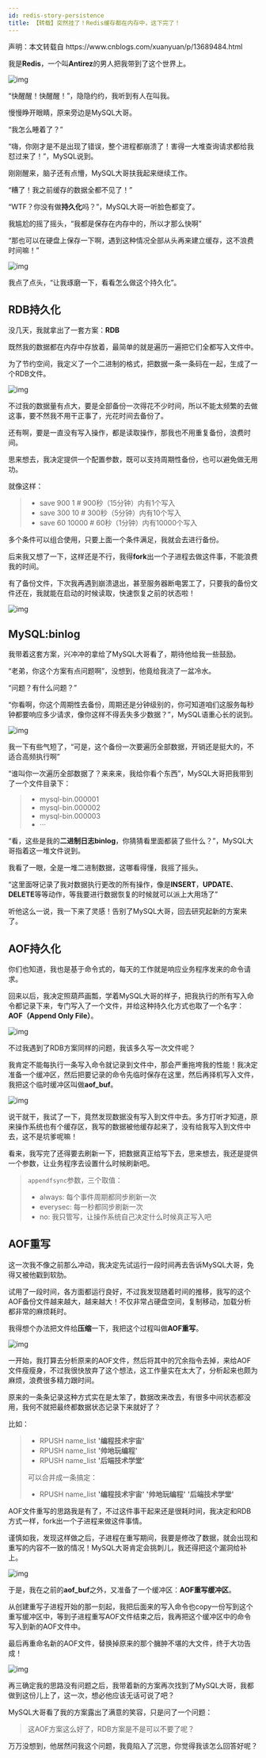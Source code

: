 ```yaml
---
id: redis-story-persistence
title: 【转载】突然挂了！Redis缓存都在内存中，这下完了！
---
```


<TipBox>
  声明：本文转载自 <Link href='https://www.cnblogs.com/xuanyuan/p/13689484.html'>https://www.cnblogs.com/xuanyuan/p/13689484.html</Link>
</TipBox>

我是**Redis**，一个叫**Antirez**的男人把我带到了这个世界上。

![img](https://images.shiguangping.com/imgs/20200926112705.jpg)

“快醒醒！快醒醒！”，隐隐约约，我听到有人在叫我。

慢慢睁开眼睛，原来旁边是MySQL大哥。

“我怎么睡着了？”

“嗨，你刚才是不是出现了错误，整个进程都崩溃了！害得一大堆查询请求都给我怼过来了！”，MySQL说到。

刚刚醒来，脑子还有点懵，MySQL大哥扶我起来继续工作。

“糟了！我之前缓存的数据全都不见了！”

“WTF？你没有做**持久化**吗？”，MySQL大哥一听脸色都变了。

我尴尬的摇了摇头，“我都是保存在内存中的，所以才那么快啊”

“那也可以在硬盘上保存一下啊，遇到这种情况全部从头再来建立缓存，这不浪费时间嘛！”

![img](https://images.shiguangping.com/imgs/20200926112819.png)

我点了点头，“让我琢磨一下，看看怎么做这个持久化”。

## RDB持久化

没几天，我就拿出了一套方案：**RDB**

既然我的数据都在内存中存放着，最简单的就是遍历一遍把它们全都写入文件中。

为了节约空间，我定义了一个二进制的格式，把数据一条一条码在一起，生成了一个RDB文件。

![img](https://images.shiguangping.com/imgs/20200926112831.png)

不过我的数据量有点大，要是全部备份一次得花不少时间，所以不能太频繁的去做这事，要不然我不用干正事了，光花时间去备份了。

还有啊，要是一直没有写入操作，都是读取操作，那我也不用重复备份，浪费时间。

思来想去，我决定提供一个配置参数，既可以支持周期性备份，也可以避免做无用功。

就像这样：

>- save 900 1   # 900秒（15分钟）内有1个写入
>- save 300 10   # 300秒（5分钟）内有10个写入
>- save 60 10000  # 60秒（1分钟）内有10000个写入

多个条件可以组合使用，只要上面一个条件满足，我就会去进行备份。

后来我又想了一下，这样还是不行，我得**fork**出一个子进程去做这件事，不能浪费我的时间。

有了备份文件，下次我再遇到崩溃退出，甚至服务器断电罢工了，只要我的备份文件还在，我就能在启动的时候读取，快速恢复之前的状态啦！

![img](https://images.shiguangping.com/imgs/20200926112914.png)

## MySQL:binlog

我带着这套方案，兴冲冲的拿给了MySQL大哥看了，期待他给我一些鼓励。

“老弟，你这个方案有点问题啊”，没想到，他竟给我浇了一盆冷水。

“问题？有什么问题？”

“你看啊，你这个周期性去备份，周期还是分钟级别的，你可知道咱们这服务每秒钟都要响应多少请求，像你这样不得丢失多少数据？”，MySQL语重心长的说到。

![img](https://images.shiguangping.com/imgs/20200926113004.png)

我一下有些气短了，“可是，这个备份一次要遍历全部数据，开销还是挺大的，不适合高频执行啊”

“谁叫你一次遍历全部数据了？来来来，我给你看个东西”，MySQL大哥把我带到了一个文件目录下：

> - mysql-bin.000001
> - mysql-bin.000002
> - mysql-bin.000003
> - ···

“看，这些是我的**二进制日志binlog**，你猜猜看里面都装了些什么？”，MySQL大哥指着这一堆文件说到。

我看了一眼，全是一堆二进制数据，这哪看得懂，我摇了摇头。

“这里面呀记录了我对数据执行更改的所有操作，像是**INSERT**，**UPDATE**、**DELETE**等等动作，等我要进行数据恢复的时候就可以派上大用场了”

听他这么一说，我一下来了灵感！告别了MySQL大哥，回去研究起新的方案来了。

## AOF持久化

你们也知道，我也是基于命令式的，每天的工作就是响应业务程序发来的命令请求。

回来以后，我决定照葫芦画瓢，学着MySQL大哥的样子，把我执行的所有写入命令都记录下来，专门写入了一个文件，并给这种持久化方式也取了一个名字：**AOF（Append Only File）**。

![img](https://images.shiguangping.com/imgs/20200926113040.png)

不过我遇到了RDB方案同样的问题，我该多久写一次文件呢？

我肯定不能每执行一条写入命令就记录到文件中，那会严重拖垮我的性能！我决定准备一个缓冲区，然后把要记录的命令先临时保存在这里，然后再择机写入文件，我把这个临时缓冲区叫做**aof_buf**。

![img](https://images.shiguangping.com/imgs/20200926113055.png)

说干就干，我试了一下，竟然发现数据没有写入到文件中去。多方打听才知道，原来操作系统也有个缓存区，我写的数据被他缓存起来了，没有给我写入到文件中去，这不是坑爹呢嘛！

看来，我写完了还得要去刷新一下，把数据真正给写下去，思来想去，我还是提供一个参数，让业务程序去设置什么时候刷新吧。

>`appendfsync`参数，三个取值：
>
>- always: 每个事件周期都同步刷新一次
>- everysec: 每一秒都同步刷新一次
>- no: 我只管写，让操作系统自己决定什么时候真正写入吧

## AOF重写

这一次我不像之前那么冲动，我决定先试运行一段时间再去告诉MySQL大哥，免得又被他戳到软肋。

试用了一段时间，各方面都运行良好，不过我发现随着时间的推移，我写的这个AOF备份文件越来越大，越来越大！不仅非常占硬盘空间，复制移动，加载分析都非常的麻烦耗时。

我得想个办法把文件给**压缩**一下，我把这个过程叫做**AOF重写**。

![img](https://images.shiguangping.com/imgs/20200926113127.png)

一开始，我打算去分析原来的AOF文件，然后将其中的冗余指令去掉，来给AOF文件瘦瘦身，不过我很快放弃了这个想法，这工作量实在太大了，分析起来也颇为麻烦，浪费很多精力跟时间。

原来的一条条记录这种方式实在是太笨了，数据改来改去，有很多中间状态都没用，我何不就把最终都数据状态记录下来就好了？

比如：

> - RPUSH name_list **'编程技术宇宙'**
> - RPUSH name_list **'帅地玩编程'**
> - RPUSH name_list **'后端技术学堂'**
>
> 可以合并成一条搞定：
>
> - RPUSH name_list **'编程技术宇宙'** **'帅地玩编程'** **'后端技术学堂'**

AOF文件重写的思路我是有了，不过这件事干起来还是很耗时间，我决定和RDB方式一样，fork出一个子进程来做这件事情。

谨慎如我，发现这样做之后，子进程在重写期间，我要是修改了数据，就会出现和重写的内容不一致的情况！MySQL大哥肯定会挑刺儿，我还得把这个漏洞给补上。

![img](https://images.shiguangping.com/imgs/20200926113153.png)

于是，我在之前的**aof_buf**之外，又准备了一个缓冲区：**AOF重写缓冲区**。

从创建重写子进程开始的那一刻起，我把后面来的写入命令也copy一份写到这个重写缓冲区中，等到子进程重写AOF文件结束之后，我再把这个缓冲区中的命令写入到新的AOF文件中。

最后再重命名新的AOF文件，替换掉原来的那个臃肿不堪的大文件，终于大功告成！

![img](https://images.shiguangping.com/imgs/20200926113208.png)

再三确定我的思路没有问题之后，我带着新的方案再次找到了MySQL大哥，我都做到这份儿上了，这一次，想必他应该无话可说了吧？

MySQL大哥看了我的方案露出了满意的笑容，只是问了一个问题：

> 这AOF方案这么好了，RDB方案是不是可以不要了呢？

万万没想到，他居然问我这个问题，我竟陷入了沉思，你觉得我该怎么回答好呢？



